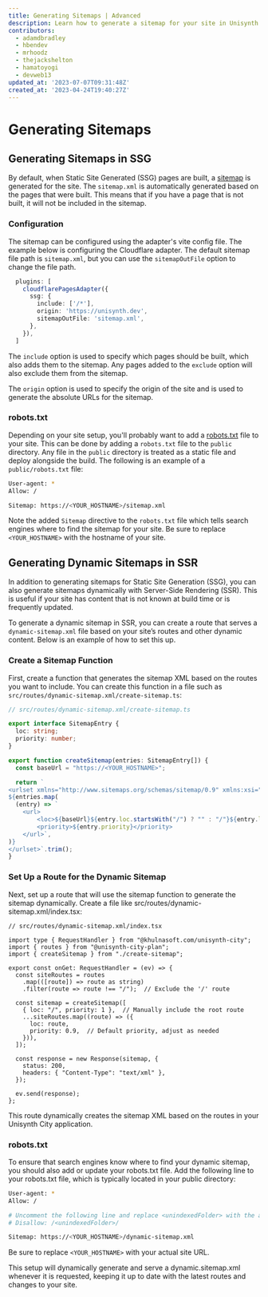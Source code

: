 ```yaml
---
title: Generating Sitemaps | Advanced
description: Learn how to generate a sitemap for your site in Unisynth City.
contributors:
  - adamdbradley
  - hbendev
  - mrhoodz
  - thejackshelton
  - hamatoyogi
  - devweb13
updated_at: '2023-07-07T09:31:48Z'
created_at: '2023-04-24T19:40:27Z'
---
```


# Generating Sitemaps

## Generating Sitemaps in SSG

By default, when Static Site Generated (SSG) pages are built, a [sitemap](https://en.wikipedia.org/wiki/Sitemaps) is generated for the site. The `sitemap.xml` is automatically generated based on the pages that were built. This means that if you have a page that is not built, it will not be included in the sitemap.

### Configuration

The sitemap can be configured using the adapter's vite config file. The example below is configuring the Cloudflare adapter. The default sitemap file path is `sitemap.xml`, but you can use the `sitemapOutFile` option to change the file path. 

```ts
  plugins: [
    cloudflarePagesAdapter({
      ssg: {
        include: ['/*'],
        origin: 'https://unisynth.dev',
        sitemapOutFile: 'sitemap.xml',
      },
    }),
  ]
```

The `include` option is used to specify which pages should be built, which also adds them to the sitemap. Any pages added to the `exclude` option will also exclude them from the sitemap. 

The `origin` option is used to specify the origin of the site and is used to generate the absolute URLs for the sitemap.

### robots.txt

Depending on your site setup, you'll probably want to add a [robots.txt](https://en.wikipedia.org/wiki/Robots.txt) file to your site. This can be done by adding a `robots.txt` file to the `public` directory. Any file in the `public` directory is treated as a static file and deploy alongside the build. The following is an example of a `public/robots.txt` file:

```bash
User-agent: *
Allow: /

Sitemap: https://<YOUR_HOSTNAME>/sitemap.xml
```

Note the added `Sitemap` directive to the `robots.txt` file which tells search engines where to find the sitemap for your site. Be sure to replace `<YOUR_HOSTNAME>` with the hostname of your site.

## Generating Dynamic Sitemaps in SSR

In addition to generating sitemaps for Static Site Generation (SSG), you can also generate sitemaps dynamically with Server-Side Rendering (SSR). This is useful if your site has content that is not known at build time or is frequently updated.

To generate a dynamic sitemap in SSR, you can create a route that serves a `dynamic-sitemap.xml` file based on your site’s routes and other dynamic content. Below is an example of how to set this up.

### Create a Sitemap Function

First, create a function that generates the sitemap XML based on the routes you want to include. You can create this function in a file such as `src/routes/dynamic-sitemap.xml/create-sitemap.ts`:

```typescript
// src/routes/dynamic-sitemap.xml/create-sitemap.ts

export interface SitemapEntry {
  loc: string;
  priority: number;
}

export function createSitemap(entries: SitemapEntry[]) {
  const baseUrl = "https://<YOUR_HOSTNAME>";

  return `
<urlset xmlns="http://www.sitemaps.org/schemas/sitemap/0.9" xmlns:xsi="http://www.w3.org/2001/XMLSchema-instance" xsi:schemaLocation="http://www.sitemaps.org/schemas/sitemap/0.9 http://www.sitemaps.org/schemas/sitemap/0.9/sitemap.xsd">
${entries.map(
  (entry) => `
    <url>
        <loc>${baseUrl}${entry.loc.startsWith("/") ? "" : "/"}${entry.loc}</loc>
        <priority>${entry.priority}</priority>
    </url>`,
)}
</urlset>`.trim();
}
```

### Set Up a Route for the Dynamic Sitemap

Next, set up a route that will use the sitemap function to generate the sitemap dynamically. Create a file like src/routes/dynamic-sitemap.xml/index.tsx:

```tsx
// src/routes/dynamic-sitemap.xml/index.tsx

import type { RequestHandler } from "@khulnasoft.com/unisynth-city";
import { routes } from "@unisynth-city-plan";
import { createSitemap } from "./create-sitemap";

export const onGet: RequestHandler = (ev) => {
  const siteRoutes = routes
    .map(([route]) => route as string)
    .filter(route => route !== "/");  // Exclude the '/' route

  const sitemap = createSitemap([
    { loc: "/", priority: 1 },  // Manually include the root route
    ...siteRoutes.map((route) => ({
      loc: route,
      priority: 0.9,  // Default priority, adjust as needed
    })),
  ]);

  const response = new Response(sitemap, {
    status: 200,
    headers: { "Content-Type": "text/xml" },
  });

  ev.send(response);
};
```

This route dynamically creates the sitemap XML based on the routes in your Unisynth City application.

### robots.txt

To ensure that search engines know where to find your dynamic sitemap, you should also add or update your robots.txt file. Add the following line to your robots.txt file, which is typically located in your public directory:


```bash
User-agent: *
Allow: /

# Uncomment the following line and replace <unindexedFolder> with the actual folder name you want to disallow
# Disallow: /<unindexedFolder>/

Sitemap: https://<YOUR_HOSTNAME>/dynamic-sitemap.xml
```

Be sure to replace `<YOUR_HOSTNAME>` with your actual site URL.

This setup will dynamically generate and serve a dynamic.sitemap.xml whenever it is requested, keeping it up to date with the latest routes and changes to your site.
